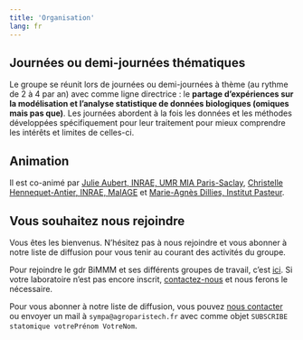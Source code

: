```yaml
---
title: 'Organisation'
lang: fr
---
```


## Journées ou demi-journées thématiques

Le groupe se réunit lors de journées ou demi-journées à thème (au rythme de 2 à 4 par an) avec comme ligne directrice : le **partage d'expériences sur la modélisation et l'analyse statistique de données biologiques (omiques mais pas que)**. Les journées abordent à la fois les données et les méthodes développées spécifiquement pour leur traitement pour mieux comprendre les intérêts et limites de celles-ci.

## Animation

Il est co-animé par [Julie Aubert, INRAE, UMR MIA Paris-Saclay](https://www6.inrae.fr/mia-paris/Equipes/Membres/Julie-Aubert/), [Christelle Hennequet-Antier, INRAE, MaIAGE](https://cv.archives-ouvertes.fr/christelle-hennequet-antier) et [Marie-Agnès Dillies, Institut Pasteur](https://research.pasteur.fr/fr/member/marie-agnes-dillies/).

## Vous souhaitez nous rejoindre

Vous êtes les bienvenus. N'hésitez pas à nous rejoindre et vous abonner à notre liste de diffusion pour vous tenir au courant des activités du groupe.

Pour rejoindre le gdr BiMMM et ses différents groupes de travail, c'est [ici](https://mygdr.hosted.lip6.fr/). Si votre laboratoire n'est pas encore inscrit, [contactez-nous](mailto:julie%5Bdot%5Daubert@inrae.fr) et nous ferons le nécessaire.

Pour vous abonner à notre liste de diffusion, vous pouvez [nous contacter](mailto:julie%5Bdot%5Daubert@inrae.fr) ou envoyer un mail à `sympa@agroparistech.fr` avec comme objet `SUBSCRIBE statomique votrePrénom VotreNom`.
